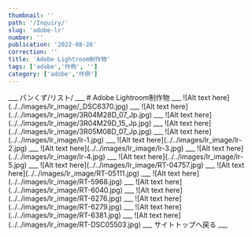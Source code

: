 ```yaml
---
thumbnail: ''
path: '/Inquiry/'
slug: 'adobe-lr'
number: ''
publication: '2022-08-26'
correction: ''
title: 'Adobe Lightroom制作物'
tags: ['adobe','作例', '']
category: ['adobe','作例']
---
```




<Layout>
___
パンくず/リスト/
___
# Adobe Lightroom制作物
___
![Alt text here](../../images/lr_image/_DSC6370.jpg)
___
![Alt text here](../../images/lr_image/3R04M28D_07_Jp.jpg)
___
![Alt text here](../../images/lr_image/3R04M29D_15_Jp.jpg)
___
![Alt text here](../../images/lr_image/3R05M08D_07_Jp.jpg)
___
![Alt text here](../../images/lr_image/lr-1.jpg)
___
![Alt text here](../../images/lr_image/lr-2.jpg)
___
![Alt text here](../../images/lr_image/lr-3.jpg)
___
![Alt text here](../../images/lr_image/lr-4.jpg)
___
![Alt text here](../../images/lr_image/lr-5.jpg)
___
![Alt text here](../../images/lr_image/RT-04757.jpg)
___
![Alt text here](../../images/lr_image/RT-05111.jpg)
___
![Alt text here](../../images/lr_image/RT-5968.jpg)
___
![Alt text here](../../images/lr_image/RT-6040.jpg)
___
![Alt text here](../../images/lr_image/RT-6276.jpg)
___
![Alt text here](../../images/lr_image/RT-6279.jpg)
___
![Alt text here](../../images/lr_image/RT-6381.jpg)
___
![Alt text here](../../images/lr_image/RT-DSC05503.jpg)
___
<Link to="/">サイトトップへ戻る</Link>
___
</Layout>
